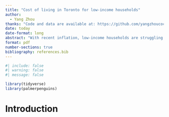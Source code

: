 ```yaml
---
title: "Cost of living in Toronto for low-income households"
author: 
  - Yang Zhou
thanks: "Code and data are available at: https://github.com/yangzhoucoco/term-paper-1"
date: today
date-format: long
abstract: "With recent inflation, low-income households are struggling to live in toronto. The data includes different scenarios and compare three situations, with subsidies, without subsidies + average rent, and without subsidies + market rent. We will investigate which factor is the major problem to create negative cashflow, and how to improve to obatin a postive cashflow for them. "
format: pdf
number-sections: true
bibliography: references.bib
---
```


```r
#| include: false
#| warning: false
#| message: false

library(tidyverse)
library(palmerpenguins)
```


# Introduction
